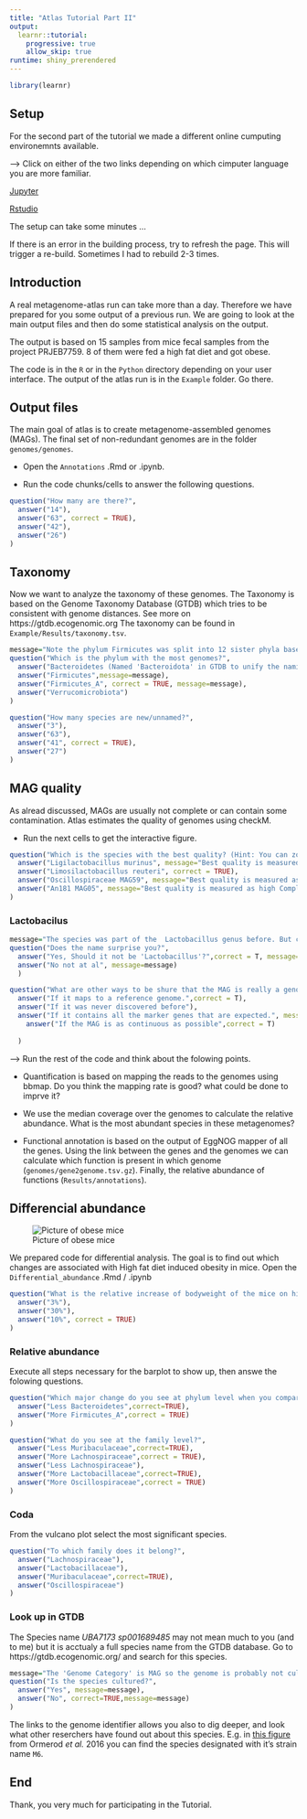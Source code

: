 ```yaml
---
title: "Atlas Tutorial Part II"
output:
  learnr::tutorial:
    progressive: true
    allow_skip: true
runtime: shiny_prerendered
---
```


```r
library(learnr)
```


## Setup

For the second part of the tutorial we made a different online cumputing environemnts available. 

--> Click on either of the two links depending on which cimputer language you are more familiar. 


<a href="https://mybinder.org/v2/gh/metagenome-atlas/BinderTutorial/Python?urlpath=git-pull%3Frepo%3Dhttps%253A%252F%252Fgithub.com%252Fmetagenome-atlas%252FTutorial%26urlpath%3Dlab%252Ftree%252FTutorial%252F%26branch%3Dmaster" target="_blank">Jupyter</a>

<a href="https://mybinder.org/v2/gh/metagenome-atlas/BinderTutorial/R?urlpath=git-pull%3Frepo%3Dhttps%253A%252F%252Fgithub.com%252Fmetagenome-atlas%252FTutorial%26urlpath%3Drstudio%252F%26branch%3Dmaster" target="_blank">Rstudio</a>

<!--
[![Jupyter](https://upload.wikimedia.org/wikipedia/commons/thumb/3/38/Jupyter_logo.svg/207px-Jupyter_logo.svg.png){width=200px}](http://mybinder.org/v2/gh/metagenome-atlas/Tutorial/master?urlpath=lab)            [![Rstudio](https://rstudio.com/wp-content/uploads/2018/10/RStudio-Logo-flat.svg){width=200px}](http://mybinder.org/v2/gh/metagenome-atlas/Tutorial/master?urlpath=rstudio)
-->

The setup can take some minutes ...


If there is an error in the building process, try to refresh the page. This will trigger a re-build. Sometimes I had to rebuild 2-3 times.




<!--
## Output files

Usually before starting to install a program I want to make sure that it gives the output I want. Therefore, we look at the output of Metagenome-Atlas. A real Metagenome-Atlas run can take more than a day. Therefore we have you prepared some output of a previous run.

You should find a navigation plane in Rstudio/Jupyter lab. 
-->


<!-- https://github.com/metagenome-atlas/Tutorial/tree/master/Example * -->

## Introduction


A real metagenome-atlas run can take more than a day. Therefore we have prepared for you some output of a previous run. We are going to look at the main output files and then do some statistical analysis on the output.

The output is based on 15 samples from mice fecal samples from the project PRJEB7759. 8 of them were fed a high fat diet and got obese.

The code is in the `R` or in the `Python` directory depending on your user interface. The output of the atlas run is in the `Example` folder. Go there. 








<!--

### Setup

Execute the following command.

```bash
cd
git clone https://github.com/metagenome-atlas/Tutorial.git
cd Tutorial
```


Then, in the filebrowser of your jupyter lab / Rstudio  navigate to the `Tutorial` folder in. 



The code is in the `R` or in the `Python` directory depending on your user interface. The output of the atlas run is in the `Example` folder. Go there. 
-->
## Output files
<!--
I put only the result from one sample online, named `ERR675519`. 
-->

The main goal of atlas is to create metagenome-assembled genomes (MAGs). The final set of non-redundant genomes are in the folder `genomes/genomes`.


* Open the `Annotations` .Rmd or .ipynb.

* Run the code chunks/cells to answer the following questions. 


```r
question("How many are there?",
  answer("14"),
  answer("63", correct = TRUE),
  answer("42"),
  answer("26")
)
```


## Taxonomy

Now we want to analyze the taxonomy of these genomes. The Taxonomy is based on the Genome Taxonomy Database (GTDB) which tries to be consistent with genome distances. See more on https://gtdb.ecogenomic.org The taxonomy can be found in `Example/Results/taxonomy.tsv`. 





```r
message="Note the phylum Firmicutes was split into 12 sister phyla based on relative divergence."
question("Which is the phylum with the most genomes?",
  answer("Bacteroidetes (Named 'Bacteroidota' in GTDB to unify the naming of phyla)"),
  answer("Firmicutes",message=message),
  answer("Firmicutes_A", correct = TRUE, message=message),
  answer("Verrucomicrobiota")
)
```



```r
question("How many species are new/unnamed?",
  answer("3"),
  answer("63"),
  answer("41", correct = TRUE),
  answer("27")
)
```


## MAG quality

As alread discussed, MAGs are usually not complete or can contain some contamination. Atlas estimates the quality of genomes using checkM. 


- Run the next cells to get the interactive figure. 


```r
question("Which is the species with the best quality? (Hint: You can zoom in in the interactive figure)",
  answer("Ligilactobacillus murinus", message="Best quality is measured as high Completeness and low Contamination."),
  answer("Limosilactobacillus reuteri", correct = TRUE),
  answer("Oscillospiraceae MAG59", message="Best quality is measured as high Completeness and low Contamination."),
  answer("An181 MAG05", message="Best quality is measured as high Completeness and low Contamination.")
)
```

### Lactobacilus

```r
message="The species was part of the  Lactobacillus genus before. But careful analysis showed that Lactobacillus consisted of different genera. doi:10.3390/microorganisms7050126"
question("Does the name surprise you?",
  answer("Yes, Should it not be 'Lactobacillus'?",correct = T, message=message),
  answer("No not at al", message=message)
  )
```


```r

question("What are other ways to be shure that the MAG is really a genome?",
  answer("If it maps to a reference genome.",correct = T),
  answer("If it was never discovered before"),
  answer("If it contains all the marker genes that are expected.", message="This is exaclty how checkM works, I asked for alternative ways."),
    answer("If the MAG is as continuous as possible",correct = T)
  
  )
```

--> Run the rest of the code and think about the folowing points.


* Quantification is based on mapping the reads to the genomes using bbmap. Do you think the mapping rate is good? what could be done to imprve it?
 

*  We use the median coverage over the genomes to calculate the relative abundance. What is the most abundant species in these metagenomes?

* Functional annotation is based on the output of EggNOG mapper of all the genes. Using the link  between the genes and the genomes we can calculate which function is present in which genome (`genomes/gene2genome.tsv.gz`). Finally, the relative abundance of functions (`Results/annotations`).


## Differencial abundance 

![Picture of obese mice](https://upload.wikimedia.org/wikipedia/commons/0/0b/Fatmouse.jpg)

We prepared  code for differential analysis. The goal is to find out which changes are associated with High fat diet induced obesity in mice. Open the `Differential_abundance` .Rmd / .ipynb

```r
question("What is the relative increase of bodyweight of the mice on high-fat diet compared to the control mice? ",
  answer("3%"),
  answer("30%"),
  answer("10%", correct = TRUE)
)
```

### Relative abundance

Execute all steps necessary for the barplot to show up, then answe the folowing questions.

```r
question("Which major change do you see at phylum level when you compare HFD vs chow diet?",
  answer("Less Bacteroidetes",correct=TRUE),
  answer("More Firmicutes_A",correct = TRUE)
)
```

```r
question("What do you see at the family level?",
  answer("Less Muribaculaceae",correct=TRUE),
  answer("More Lachnospiraceae",correct = TRUE),
  answer("Less Lachnospiraceae"),
  answer("More Lactobacillaceae",correct=TRUE),
  answer("More Oscillospiraceae",correct = TRUE)
)
```



### Coda


From the vulcano plot select the most significant species. 


```r
question("To which family does it belong?",
  answer("Lachnospiraceae"),
  answer("Lactobacillaceae"),
  answer("Muribaculaceae",correct=TRUE),
  answer("Oscillospiraceae")
)
```


### Look up in GTDB 
The Species name *UBA7173 sp001689485* may not mean much to you (and to me) but it is acctualy a full species name from the GTDB database. Go to https://gtdb.ecogenomic.org/ and search for this species.


```r
message="The 'Genome Category' is MAG so the genome is probably not cultured."
question("Is the species cultured?",
  answer("Yes", message=message),
  answer("No", correct=TRUE,message=message)
)
```



The links to the genome identifier allows you also to dig deeper, and look what other reserchers have found out about this species. E.g. in [this figure](https://microbiomejournal.biomedcentral.com/articles/10.1186/s40168-016-0181-2/figures/3) from Ormerod *et al.* 2016 you can find the species designated with it's strain name `M6`.

## End

Thank, you very much for participating in the Tutorial.

